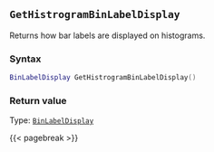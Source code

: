 ## `GetHistrogramBinLabelDisplay`

Returns how bar labels are displayed on histograms.

### Syntax {-}

``` .lua
BinLabelDisplay GetHistrogramBinLabelDisplay()
```


### Return value {-}

Type: [`BinLabelDisplay`](#binlabeldisplay)


{{< pagebreak >}}